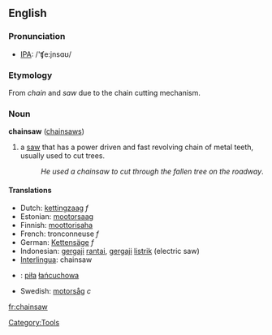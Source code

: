 ==English==
===Pronunciation===
*[[w:IPA|IPA]]: /'ʧe:jnsɑʊ/

=== Etymology ===
From ''chain'' and ''saw'' due to the chain cutting mechanism.

=== Noun ===
'''chainsaw''' ([[chainsaws]])

#a [[saw]] that has a power driven and fast revolving chain of metal teeth, usually used to cut trees.
#:''He used a chainsaw to cut through the fallen tree on the roadway''.

====Translations====
*Dutch: [[kettingzaag]] ''f''
*Estonian: [[mootorsaag]]
*Finnish: [[moottorisaha]]
*French: tronconneuse ''f''
*German: [[Kettensäge]] ''f''
*Indonesian: [[gergaji]] [[rantai]],  [[gergaji]] [[listrik]] (electric saw)
*[[Interlingua]]: chainsaw
*{{pl}}: [[piła]] [[łańcuchowa]]
*Swedish: [[motorsåg]] ''c''

[[Category:Tools]]

[[fr:chainsaw]]
